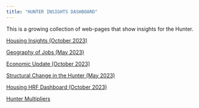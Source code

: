 ```yaml
---
title: "HUNTER INSIGHTS DASHBOARD"
---
```


This is a growing collection of web-pages that show insights for the Hunter.

[Housing Insights (October 2023)](healthyhousing.html)

[Geography of Jobs (May 2023)](GeogOfJobs.html)

[Economic Update (October 2023)](EconUpdate.html)

[Structural Change in the Hunter (May 2023)](long_term.html)

[Housing HRF Dashboard (October 2023)](housing.html)

[Hunter Multipliers ](multipliers.html)
